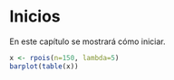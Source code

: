 # Inicios

En este capítulo se mostrará cómo iniciar.

```{r, fig.cap='Diagrama de barras'}
x <- rpois(n=150, lambda=5)
barplot(table(x))
```

